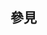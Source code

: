 {{大洋洲主題|name=大洋洲各國政治模板|Template:|政治|
|state  = <noinclude>expanded</noinclude>
|tracking = <includeonly>no</includeonly>
|title  = [[大洋洲政治|大洋洲各國政治]]模板
}}<noinclude>

==參見==
{{各大洲政治模板}}

[[Category:大洋洲政治模板| ]]
</noinclude>